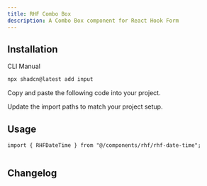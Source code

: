 ```yaml
---
title: RHF Combo Box
description: A Combo Box component for React Hook Form
---
```


<ComponentPreview
  name="rhf-date-time-demo"
  className="[&_input]:max-w-xs"
  description="A form input component."
/>

## Installation

<CodeTabs>

<TabsList>
  <TabsTrigger value="cli">CLI</TabsTrigger>
  <TabsTrigger value="manual">Manual</TabsTrigger>
</TabsList>
<TabsContent value="cli">

```bash
npx shadcn@latest add input
```

</TabsContent>

<TabsContent value="manual">

<Steps>

<Step>Copy and paste the following code into your project.</Step>

<ComponentSource
  src="@/components/rhf/rhf-date-time.tsx"
  title="components/rhf/rhf-date-time.tsx"
/>

<Step>Update the import paths to match your project setup.</Step>

</Steps>

</TabsContent>

</CodeTabs>

## Usage

```tsx
import { RHFDateTime } from "@/components/rhf/rhf-date-time";
```

```tsx
```

## Changelog
